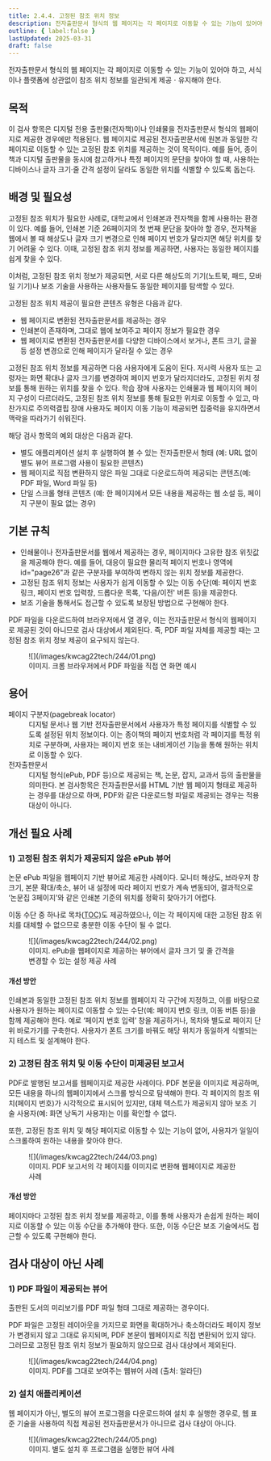 ```yaml
---
title: 2.4.4. 고정된 참조 위치 정보
description: 전자출판문서 형식의 웹 페이지는 각 페이지로 이동할 수 있는 기능이 있어야 하고, 서식이나 플랫폼에 상관없이 참조 위치 정보를 일관되게 제공ㆍ유지해야 한다.
outline: { label:false }
lastUpdated: 2025-03-31
draft: false
---
```


<Aside title="검사 항목">
전자출판문서 형식의 웹 페이지는 각 페이지로 이동할 수 있는 기능이 있어야 하고, 서식이나 플랫폼에 상관없이 참조 위치 정보를 일관되게 제공ㆍ유지해야 한다.
</Aside>

## 목적
이 검사 항목은 디지털 전용 출판물(전자책)이나 인쇄물을 전자출판문서 형식의 웹페이지로 제공한 경우에만 적용된다. 웹 페이지로 제공된 전자출판문서에 원본과 동일한 각 페이지로 이동할 수 있는 고정된 참조 위치를 제공하는 것이 목적이다. 예를 들어, 종이책과 디지털 출판물을 동시에 참고하거나 특정 페이지의 문단을 찾아야 할 때, 사용하는 디바이스나 글자 크기·줄 간격 설정이 달라도 동일한 위치를 식별할 수 있도록 돕는다.

##	배경 및 필요성
고정된 참조 위치가 필요한 사례로, 대학교에서 인쇄본과 전자책을 함께 사용하는 환경이 있다. 예를 들어, 인쇄본 기준 26페이지의 첫 번째 문단을 찾아야 할 경우, 전자책을 웹에서 볼 때 해상도나 글자 크기 변경으로 인해 페이지 번호가 달라지면 해당 위치를 찾기 어려울 수 있다. 이때, 고정된 참조 위치 정보를 제공하면, 사용자는 동일한 페이지를 쉽게 찾을 수 있다.

이처럼, 고정된 참조 위치 정보가 제공되면, 서로 다른 해상도의 기기(노트북, 패드, 모바일 기기)나 보조 기술을 사용하는 사용자들도 동일한 페이지를 탐색할 수 있다.

고정된 참조 위치 제공이 필요한 콘텐츠 유형은 다음과 같다.
- 웹 페이지로 변환된 전자출판문서를 제공하는 경우
- 인쇄본이 존재하며, 그대로 웹에 보여주고 페이지 정보가 필요한 경우
- 웹 페이지로 변환된 전자출판문서를 다양한 디바이스에서 보거나, 폰트 크기, 글꼴 등 설정 변경으로 인해 페이지가 달라질 수 있는 경우

고정된 참조 위치 정보를 제공하면 다음 사용자에게 도움이 된다. 저시력 사용자 또는 고령자는 화면 확대나 글자 크기를 변경하여 페이지 번호가 달라지더라도, 고정된 위치 정보를 통해 원하는 위치를 찾을 수 있다. 학습 장애 사용자는 인쇄물과 웹 페이지의 페이지 구성이 다르더라도, 고정된 참조 위치 정보를 통해 필요한 위치로 이동할 수 있고, 마찬가지로 주의력결핍 장애 사용자도 페이지 이동 기능이 제공되면 집중력을 유지하면서 맥락을 따라가기 쉬워진다.

해당 검사 항목의 예외 대상은 다음과 같다.
- 별도 애플리케이션 설치 후 실행하여 볼 수 있는 전자출판문서 형태 (예: URL 없이 별도 뷰어 프로그램 사용이 필요한 콘텐츠)
- 웹 페이지로 직접 변환하지 않은 파일 그대로 다운로드하여 제공되는 콘텐츠(예: PDF 파일, Word 파일 등)
- 단일 스크롤 형태 콘텐츠 (예: 한 페이지에서 모든 내용을 제공하는 웹 소설 등, 페이지 구분이 필요 없는 경우)

##	기본 규칙
- 인쇄물이나 전자출판문서를 웹에서 제공하는 경우, 페이지마다 고유한 참조 위칫값을 제공해야 한다. 예를 들어, 대응이 필요한 물리적 페이지 번호나 영역에 id="page26"과 같은 구분자를 부여하여 변하지 않는 위치 정보를 제공한다. 
- 고정된 참조 위치 정보는 사용자가 쉽게 이동할 수 있는 이동 수단(예: 페이지 번호 링크, 페이지 번호 입력창, 드롭다운 목록, '다음/이전' 버튼 등)을 제공한다.
- 보조 기술을 통해서도 접근할 수 있도록 보장된 방법으로 구현해야 한다.

<Card title="참고. 다운로드 받은 PDF 파일" icon="open-book">
PDF 파일을 다운로드하여 브라우저에서 열 경우, 이는 전자출판문서 형식의 웹페이지로 제공된 것이 아니므로 검사 대상에서 제외된다. 즉, PDF 파일 자체를 제공할 때는 고정된 참조 위치 정보 제공이 요구되지 않는다.
<figure>
	![](/images/kwcag22tech/244/01.png)
	<figcaption>이미지. 크롬 브라우저에서 PDF 파일을 직접 연 화면 예시</figcaption>
</figure>
</Card>

## 용어
<dl>
	<dt>페이지 구분자(<span lang="en">pagebreak locator</span>)</dt>
	<dd>디지털 문서나 웹 기반 전자출판문서에서 사용자가 특정 페이지를 식별할 수 있도록 설정된 위치 정보이다. 이는 종이책의 페이지 번호처럼 각 페이지를 특정 위치로 구분하며, 사용자는 페이지 번호 또는 내비게이션 기능을 통해 원하는 위치로 이동할 수 있다.</dd>
	<dt>전자출판문서</dt>
	<dd>디지털 형식(ePub, PDF 등)으로 제공되는 책, 논문, 잡지, 교과서 등의 출판물을 의미한다. 본 검사항목은 전자출판문서를 HTML 기반 웹 페이지 형태로 제공하는 경우를 대상으로 하며, PDF와 같은 다운로드형 파일로 제공되는 경우는 적용 대상이 아니다.</dd>
</dl>

## 개선 필요 사례

### 1)	고정된 참조 위치가 제공되지 않은 ePub 뷰어
논문 ePub 파일을 웹페이지 기반 뷰어로 제공한 사례이다. 모니터 해상도, 브라우저 창 크기, 본문 확대/축소, 뷰어 내 설정에 따라 페이지 번호가 계속 변동되어, 결과적으로 ‘논문집 3페이지’와 같은 인쇄본 기준의 위치를 정확히 찾아가기 어렵다.

이동 수단 중 하나로 목차(<abbr title="table of contents">TOC</abbr>)도 제공하였으나, 이는 각 페이지에 대한 고정된 참조 위치를 대체할 수 없으므로 충분한 이동 수단이 될 수 없다.

<figure>
	![](/images/kwcag22tech/244/02.png)
	<figcaption>이미지. ePub을 웹페이지로 제공하는 뷰어에서 글자 크기 및 줄 간격을 변경할 수 있는 설정 제공 사례</figcaption>
</figure>

#### 개선 방안
인쇄본과 동일한 고정된 참조 위치 정보를 웹페이지 각 구간에 지정하고, 이를 바탕으로 사용자가 원하는 페이지로 이동할 수 있는 수단(예: 페이지 번호 링크, 이동 버튼 등)을 함께 제공해야 한다. 예로 ‘페이지 번호 입력’ 창을 제공하거나, 목차와 별도로 페이지 단위 바로가기를 구축한다. 사용자가 폰트 크기를 바꿔도 해당 위치가 동일하게 식별되는지 테스트 및 설계해야 한다.

### 2)	고정된 참조 위치 및 이동 수단이 미제공된 보고서
PDF로 발행된 보고서를 웹페이지로 제공한 사례이다. PDF 본문을 이미지로 제공하며, 모든 내용을 하나의 웹페이지에서 스크롤 방식으로 탐색해야 한다. 각 페이지의 참조 위치(페이지 번호)가 시각적으로 표시되어 있지만, 대체 텍스트가 제공되지 않아 보조 기술 사용자(예: 화면 낭독기 사용자)는 이를 확인할 수 없다. 

또한, 고정된 참조 위치 및 해당 페이지로 이동할 수 있는 기능이 없어, 사용자가 일일이 스크롤하여 원하는 내용을 찾아야 한다.

<figure>
	![](/images/kwcag22tech/244/03.png)
	<figcaption>이미지. PDF 보고서의 각 페이지를 이미지로 변환해 웹페이지로 제공한 사례</figcaption>
</figure>

#### 개선 방안
페이지마다 고정된 참조 위치 정보를 제공하고, 이를 통해 사용자가 손쉽게 원하는 페이지로 이동할 수 있는 이동 수단을 추가해야 한다. 또한, 이동 수단은 보조 기술에서도 접근할 수 있도록 구현해야 한다.

##	검사 대상이 아닌 사례
### 1)	PDF 파일이 제공되는 뷰어
출판된 도서의 미리보기를 PDF 파일 형태 그대로 제공하는 경우이다.

PDF 파일은 고정된 레이아웃을 가지므로 화면을 확대하거나 축소하더라도 페이지 정보가 변경되지 않고 그대로 유지되며, PDF 본문이 웹페이지로 직접 변환되어 있지 않다. 그러므로 고정된 참조 위치 정보가 필요하지 않으므로 검사 대상에서 제외된다.

<figure>
	![](/images/kwcag22tech/244/04.png)
	<figcaption>이미지. PDF를 그대로 보여주는 웹뷰어 사례 (출처: 알라딘)</figcaption>
</figure>

### 2)	설치 애플리케이션
웹 페이지가 아닌, 별도의 뷰어 프로그램을 다운로드하여 설치 후 실행한 경우로, 웹 표준 기술을 사용하여 직접 제공된 전자출판문서가 아니므로 검사 대상이 아니다.

<figure>
	![](/images/kwcag22tech/244/05.png)
	<figcaption>이미지. 별도 설치 후 프로그램을 실행한 뷰어 사례</figcaption>
</figure>
